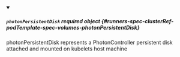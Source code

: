 


<details className="config-field" data-expandable="true" open>
<summary>

##### `photonPersistentDisk` <span className="config-field-required" data-required="false">required</span> <span className="config-field-type">object</span> <span className="config-field-default"></span> <span className="config-field-enum"></span> {#runners-spec-clusterRef-podTemplate-spec-volumes-photonPersistentDisk}

photonPersistentDisk represents a PhotonController persistent disk attached and mounted on kubelets host machine

</summary>

<PartialPhotonPersistentDiskreference />


</details>
